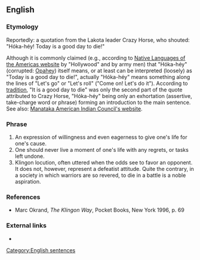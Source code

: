==English==
{{rfd|lang=en}}
{{rfv|lang=en}}
===Etymology===
{{rfc|lang=en}}
Reportedly: a quotation from the Lakota leader Crazy Horse, who shouted: "Hóka-héy! Today is a good day to die!"

Although it is commonly claimed (e.g., according to [http://www.native-languages.org/iaq21.htm Native Languages of the Americas website] by "Hollywood" and by army men) that "Hóka-héy" (corrupted: [[Opahey]]) itself means, or at least can be interpreted (loosely) as "Today is a good day to die!", actually "Hóka-héy" means something along the lines of "Let's go" or "Let's roll" ("Come on! Let's do it"). According to [http://www.native-languages.org/iaq21.htm tradition], "It is a good day to die" was only the second part of the quote attributed to Crazy Horse, "Hóka-héy" being only an exhortation (assertive, take-charge word or phrase) forming an introduction to the main sentence. See also: [http://www.manataka.org/page1909.html Manataka American Indian Council's website].

===Phrase===
{{head|en|phrase}}

# An expression of willingness and even eagerness to give one's life for one's cause.
# One should never live a moment of one's life with any regrets, or tasks left undone.
# Klingon locution, often uttered when the odds see to favor an opponent. It does not, however, represent a defeatist attitude. Quite the contrary, in a society in which warriors are so revered, to die in a battle is a noble aspiration.

===References===
* Marc Okrand, ''The Klingon Way'', Pocket Books, New York 1996, p. 69

===External links===
* {{pedia}}

[[Category:English sentences]]
